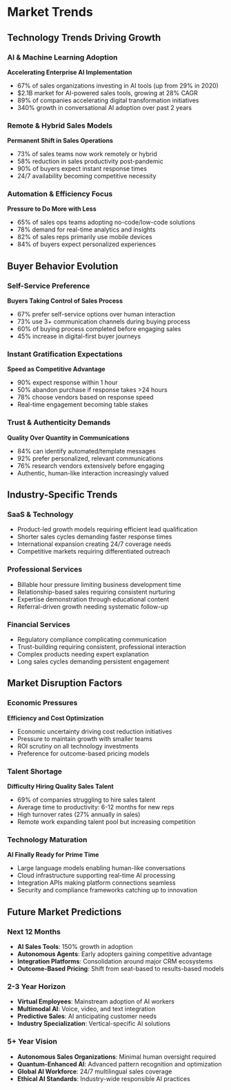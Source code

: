 # Market Trends

## Technology Trends Driving Growth

### AI & Machine Learning Adoption
**Accelerating Enterprise AI Implementation**
- 67% of sales organizations investing in AI tools (up from 29% in 2020)
- $2.1B market for AI-powered sales tools, growing at 28% CAGR
- 89% of companies accelerating digital transformation initiatives
- 340% growth in conversational AI adoption over past 2 years

### Remote & Hybrid Sales Models
**Permanent Shift in Sales Operations**
- 73% of sales teams now work remotely or hybrid
- 58% reduction in sales productivity post-pandemic
- 90% of buyers expect instant response times
- 24/7 availability becoming competitive necessity

### Automation & Efficiency Focus
**Pressure to Do More with Less**
- 65% of sales ops teams adopting no-code/low-code solutions
- 78% demand for real-time analytics and insights
- 82% of sales reps primarily use mobile devices
- 84% of buyers expect personalized experiences

## Buyer Behavior Evolution

### Self-Service Preference
**Buyers Taking Control of Sales Process**
- 67% prefer self-service options over human interaction
- 73% use 3+ communication channels during buying process
- 60% of buying process completed before engaging sales
- 45% increase in digital-first buyer journeys

### Instant Gratification Expectations
**Speed as Competitive Advantage**
- 90% expect response within 1 hour
- 50% abandon purchase if response takes >24 hours
- 78% choose vendors based on response speed
- Real-time engagement becoming table stakes

### Trust & Authenticity Demands
**Quality Over Quantity in Communications**
- 84% can identify automated/template messages
- 92% prefer personalized, relevant communications
- 76% research vendors extensively before engaging
- Authentic, human-like interaction increasingly valued

## Industry-Specific Trends

### SaaS & Technology
- Product-led growth models requiring efficient lead qualification
- Shorter sales cycles demanding faster response times
- International expansion creating 24/7 coverage needs
- Competitive markets requiring differentiated outreach

### Professional Services
- Billable hour pressure limiting business development time
- Relationship-based sales requiring consistent nurturing
- Expertise demonstration through educational content
- Referral-driven growth needing systematic follow-up

### Financial Services
- Regulatory compliance complicating communication
- Trust-building requiring consistent, professional interaction
- Complex products needing expert explanation
- Long sales cycles demanding persistent engagement

## Market Disruption Factors

### Economic Pressures
**Efficiency and Cost Optimization**
- Economic uncertainty driving cost reduction initiatives
- Pressure to maintain growth with smaller teams
- ROI scrutiny on all technology investments
- Preference for outcome-based pricing models

### Talent Shortage
**Difficulty Hiring Quality Sales Talent**
- 69% of companies struggling to hire sales talent
- Average time to productivity: 6-12 months for new reps
- High turnover rates (27% annually in sales)
- Remote work expanding talent pool but increasing competition

### Technology Maturation
**AI Finally Ready for Prime Time**
- Large language models enabling human-like conversations
- Cloud infrastructure supporting real-time AI processing
- Integration APIs making platform connections seamless
- Security and compliance frameworks catching up to innovation

## Future Market Predictions

### Next 12 Months
- **AI Sales Tools**: 150% growth in adoption
- **Autonomous Agents**: Early adopters gaining competitive advantage
- **Integration Platforms**: Consolidation around major CRM ecosystems
- **Outcome-Based Pricing**: Shift from seat-based to results-based models

### 2-3 Year Horizon
- **Virtual Employees**: Mainstream adoption of AI workers
- **Multimodal AI**: Voice, video, and text integration
- **Predictive Sales**: AI anticipating customer needs
- **Industry Specialization**: Vertical-specific AI solutions

### 5+ Year Vision
- **Autonomous Sales Organizations**: Minimal human oversight required
- **Quantum-Enhanced AI**: Advanced pattern recognition and optimization
- **Global AI Workforce**: 24/7 multilingual sales coverage
- **Ethical AI Standards**: Industry-wide responsible AI practices 